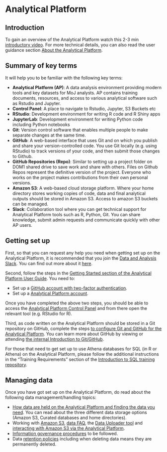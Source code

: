 # Analytical Platform {#AP}

## Introduction
To gain an overview of the Analytical Platform watch this 2-3 min [introductory video](https://www.youtube.com/watch?v=5467Hl3X9EI&t=95s). For more technical details, you can also read the user guidance section [About the Analytical Platform](https://user-guidance.analytical-platform.service.justice.gov.uk/index.html).

## Summary of key terms
It will help you to be familiar with the following key terms:

- **Analytical Platform (AP)**: A data analysis environment providing modern tools and key datasets for MoJ analysts. AP contains training documents, resources, and access to various analytical software such as Rstudio and Jupyter.
- **Control Panel**: A place to navigate to Rstudio, Jupyter, S3 Buckets etc
- **RStudio**: Development environment for writing R code and R Shiny apps
- **JupyterLab**: Development environment for writing Python code including Python notebooks
- **Git**: Version control software that enables multiple people to make separate changes at the same time.
- **GitHub**: A web-based interface that uses Git and on which you publish and share your version-controlled code. You use Git locally (e.g. using RStudio) to track versions of your code, and then submit those changes to Github. 
- **GitHub Repositories (Repo)**: Similar to setting up a project folder on DOM1 shared drive to save work and share with others. Files on Github Repos represent the definitive version of the project. Everyone who works on the project makes contributions from their own personal versions.
- **Amazon S3**: A web-based cloud storage platform. Where your home directory stores working copies of code, data and final analytical outputs should be stored in Amazon S3. Access to amazon S3 buckets can be managed. 
- **Slack**: Collaboration tool where you can get technical support for Analytical Platform tools such as R, Python, Git. You can share knowledge, submit admin requests and communicate quickly with other AP users.

## Getting set up
First, so that you can request any help you need when getting set up on the Analytical Platform, it is recommended that you join the [Data and Analysis Slack](https://app.slack.com/client/T1PU1AP6D/C4PF7QAJZ). You can find out more about it [here](https://user-guidance.analytical-platform.service.justice.gov.uk/get-started.html#2-slack-account).

Second, follow the steps in the [Getting Started section of the Analytical Platform User Guide](https://user-guidance.services.alpha.mojanalytics.xyz/get-started.html#get-started). You need to:

- Set up a [GitHub account with two-factor authentication](https://user-guidance.analytical-platform.service.justice.gov.uk/get-started.html#1-github-account).   
- Set up a [Analytical Platform account](https://user-guidance.analytical-platform.service.justice.gov.uk/get-started.html#3-analytical-platform-account).  

Once you have completed the above two steps, you should be able to access the [Analytical Platform Control Panel](https://controlpanel.services.analytical-platform.service.justice.gov.uk/tools/) and from there open the relevant tool (e.g. RStudio for R). 

Third, as code written on the Analytical Platform should be stored in a Git repository on GitHub, complete the steps [to configure Git and GitHub for the Analytical Platform](https://user-guidance.analytical-platform.service.justice.gov.uk/github/set-up-github.html#set-up-github). You can learn more about GitHub by viewing or attending [the internal Introduction to Git/GitHub](https://moj-analytical-services.github.io/ap-tools-training/ITG.html#github-training).

For those that need to get set up to use Athena databases for SQL (in R or Athena) on the Analytical Platform, please follow the additional instructions in the “Training Requirements” section of the [Introduction to SQL training repository](https://github.com/moj-analytical-services/sql_training). 

## Managing data
Once you have got set up on the Analytical Platform, do read about the following data management/handling topics:

- [How data are held on the Analytical Platform and finding the data you need](https://user-guidance.services.alpha.mojanalytics.xyz/data/#dropShadow). You can read about the three different data storage options (Amazon S3, Curated databases and home directories). 
- Working with [Amazon S3](https://user-guidance.services.alpha.mojanalytics.xyz/data/amazon-s3/#amazon-s3), [data FAQ](https://user-guidance.analytical-platform.service.justice.gov.uk/data/data-faqs/index.html), the [Data Uploader tool](https://user-guidance.analytical-platform.service.justice.gov.uk/tools/data-uploader/index.html#data-uploader) and [interacting with Amazon S3 via the Analytical Platform](https://user-guidance.analytical-platform.service.justice.gov.uk/data/amazon-s3/index.html#interacting-with-amazon-s3-via-the-analytical-platform).
- [Information governance procedures](https://user-guidance.services.alpha.mojanalytics.xyz/information-governance.html#content) to be followed.
- Data [retention policies](https://user-guidance.services.alpha.mojanalytics.xyz/information-governance.html#data-retention) including when deleting data means they are permanently deleted. 

